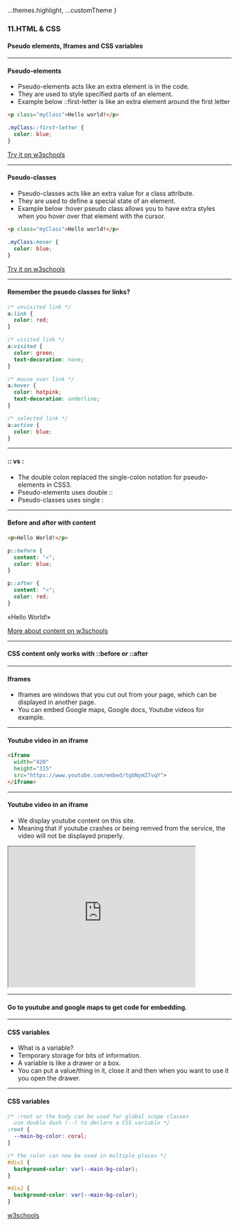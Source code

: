 
  ...themes.highlight,
  ...customTheme
}

### 11.HTML & CSS
#### Pseudo elements, Iframes and CSS variables


---

####  Pseudo-elements
* Pseudo-elements acts like an extra element is in the code.
* They are used to style specified parts of an element.
* Example below ::first-letter is like an extra element around the first letter

```HTML
<p class="myClass">Hello world!</p>
```

```CSS
.myClass::first-letter {
  color: blue;
}
```
[Try it on w3schools](https://www.w3schools.com/css/tryit.asp?filename=trycss_firstletter)



---

####  Pseudo-classes
* Pseudo-classes acts like an extra value for a class attribute.
* They are used to define a special state of an element.
* Example below :hover pseudo class allows you to have extra styles when you hover over that element with the cursor.

```HTML
<p class="myClass">Hello world!</p>
```

```CSS
.myClass:hover {
  color: blue;
}
```
[Try it on w3schools](https://www.w3schools.com/css/tryit.asp?filename=trycss_pseudo-class_hover_div)



---

####  Remember the psuedo classes for links?

```CSS
/* unvisited link */
a:link {
  color: red;
}

/* visited link */
a:visited {
  color: green;
  text-decoration: none;
}

/* mouse over link */
a:hover {
  color: hotpink;
  text-decoration: underline;
}

/* selected link */
a:active {
  color: blue;
}
```



---

#### :: vs :

* The double colon replaced the single-colon notation for pseudo-elements in CSS3.
* Pseudo-elements uses double ::
* Pseudo-classes uses single :



---

####  Before and after with content

```HTML
<p>Hello World!</p>
```
```CSS
p::before { 
  content: "«";
  color: blue;
}

p::after { 
  content: "»";
  color: red;
}
```

«Hello World!»

[More about content on w3schools](https://www.w3schools.com/cssref/pr_gen_content.asp)



---

#### CSS content only works with ::before or ::after


---

#### Iframes

* Iframes are windows that you cut out from your page, which can be displayed in another page.
* You can embed Google maps, Google docs, Youtube videos for example.



---

####  Youtube video in an iframe
```HTML
<iframe
  width="420"
  height="315"
  src="https://www.youtube.com/embed/tgbNymZ7vqY">
</iframe>
```



---

#### Youtube video in an iframe

* We display youtube content on this site.
* Meaning that if youtube crashes or being remved from the service, the video will not be displayed properly.

<iframe
  width="420"
  height="315"
  src="https://www.youtube.com/embed/tgbNymZ7vqY">
</iframe>


---

#### Go to youtube and google maps to get code for embedding.


---

####  CSS variables
* What is a variable?
* Temporary storage for bits of information.
* A variable is like a drawer or a box.
* You can put a value/thing in it, close it and then when you want to use it you open the drawer.



---

####  CSS variables

```CSS
/* :root or the body can be used for global scope classes
  use double dash (--) to declare a CSS variable */
:root {
  --main-bg-color: coral;
}

/* the color can now be used in multiple places */
#div1 {
  background-color: var(--main-bg-color);
}

#div2 {
  background-color: var(--main-bg-color);
}
```
[w3schools](https://www.w3schools.com/css/css3_variables.asp)